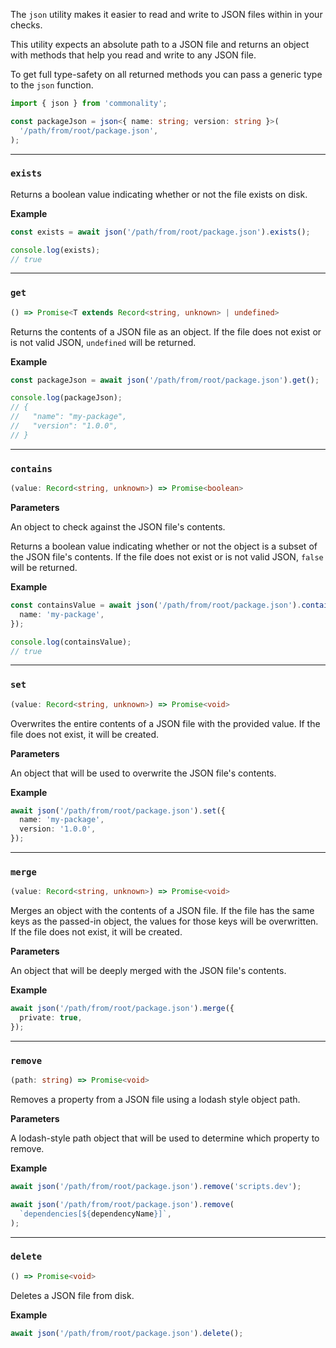 The `json` utility makes it easier to read and write to JSON files within in your checks.

This utility expects an absolute path to a JSON file and returns an object with methods that help you read and write to any JSON file.

To get full type-safety on all returned methods you can pass a generic type to the `json` function.

```ts
import { json } from 'commonality';

const packageJson = json<{ name: string; version: string }>(
  '/path/from/root/package.json',
);
```

---

### `exists`

Returns a boolean value indicating whether or not the file exists on disk.

**Example**

```ts
const exists = await json('/path/from/root/package.json').exists();

console.log(exists);
// true
```

---

### `get`

```ts
() => Promise<T extends Record<string, unknown> | undefined>
```

Returns the contents of a JSON file as an object. If the file does not exist or is not valid JSON, `undefined` will be returned.

**Example**

```ts
const packageJson = await json('/path/from/root/package.json').get();

console.log(packageJson);
// {
//   "name": "my-package",
//   "version": "1.0.0",
// }
```

---

### `contains`

```ts
(value: Record<string, unknown>) => Promise<boolean>
```

**Parameters**

<ResponseField name="value" type="Record<string, unknown>" required>
An object to check against the JSON file's contents.
</ResponseField>

Returns a boolean value indicating whether or not the object is a subset of the JSON file's contents. If the file does not exist or is not valid JSON, `false` will be returned.

**Example**

```ts
const containsValue = await json('/path/from/root/package.json').contains({
  name: 'my-package',
});

console.log(containsValue);
// true
```

---

### `set`

```ts
(value: Record<string, unknown>) => Promise<void>
```

Overwrites the entire contents of a JSON file with the provided value. If the file does not exist, it will be created.

**Parameters**

<ResponseField name="value" type="Record<string, unknown>" required>
An object that will be used to overwrite the JSON file's contents.
</ResponseField>

**Example**

```ts
await json('/path/from/root/package.json').set({
  name: 'my-package',
  version: '1.0.0',
});
```

---

### `merge`

```ts
(value: Record<string, unknown>) => Promise<void>
```

Merges an object with the contents of a JSON file.
If the file has the same keys as the passed-in object, the values for those keys will be overwritten.
If the file does not exist, it will be created.

**Parameters**

<ResponseField name="value" type="Record<string, unknown>" required>
An object that will be deeply merged with the JSON file's contents.
</ResponseField>

**Example**

```ts
await json('/path/from/root/package.json').merge({
  private: true,
});
```

---

### `remove`

```ts
(path: string) => Promise<void>
```

Removes a property from a JSON file using a lodash style object path.

**Parameters**

<ResponseField name="path" type="string" required>
A lodash-style path object that will be used to determine which property to remove.
</ResponseField>

**Example**

```ts
await json('/path/from/root/package.json').remove('scripts.dev');

await json('/path/from/root/package.json').remove(
  `dependencies[${dependencyName}]`,
);
```

---

### `delete`

```ts
() => Promise<void>
```

Deletes a JSON file from disk.

**Example**

```ts
await json('/path/from/root/package.json').delete();
```
